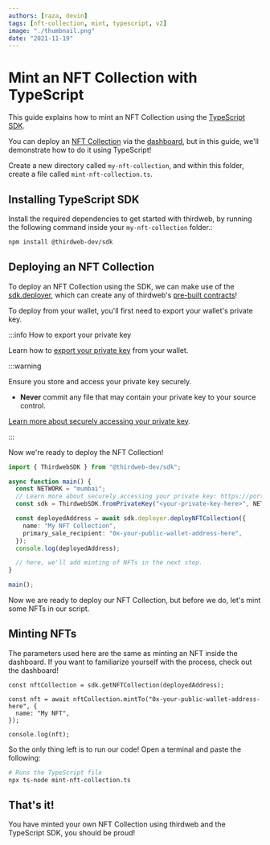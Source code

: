 ```yaml
---
authors: [raza, devin]
tags: [nft-collection, mint, typescript, v2]
image: "./thumbnail.png"
date: "2021-11-19"
---
```


# Mint an NFT Collection with TypeScript

This guide explains how to mint an NFT Collection using the [TypeScript SDK](/typescript).

<!-- truncate -->

You can deploy an [NFT Collection](/pre-built-contracts/nft-collection) via the [dashboard](https://thirdweb.com/dashboard),
but in this guide, we'll demonstrate how to do it using TypeScript!

Create a new directory called `my-nft-collection`, and within this folder, create a file called `mint-nft-collection.ts`.

## Installing TypeScript SDK

Install the required dependencies to get started with thirdweb, by running the following command inside your `my-nft-collection` folder.:

```bash
npm install @thirdweb-dev/sdk
```

## Deploying an NFT Collection

To deploy an NFT Collection using the SDK, we can make use of the [sdk.deployer](/typescript/sdk.thirdwebsdk.deployer),
which can create any of thirdweb's [pre-built contracts](/pre-built-contracts)!

To deploy from your wallet, you'll first need to export your wallet's private key.

:::info How to export your private key

Learn how to [export your private key](/guides/create-a-metamask-wallet#export-your-private-key) from your wallet.

:::warning

Ensure you store and access your private key securely.

- **Never** commit any file that may contain your private key to your source control.

[Learn more about securely accessing your private key](/web3-sdk/set-up-the-sdk/securing-your-private-key).

:::

Now we're ready to deploy the NFT Collection!

```typescript
import { ThirdwebSDK } from "@thirdweb-dev/sdk";

async function main() {
  const NETWORK = "mumbai";
  // Learn more about securely accessing your private key: https://portal.thirdweb.com/web3-sdk/set-up-the-sdk/securing-your-private-key
  const sdk = ThirdwebSDK.fromPrivateKey("<your-private-key-here>", NETWORK);

  const deployedAddress = await sdk.deployer.deployNFTCollection({
    name: "My NFT Collection",
    primary_sale_recipient: "0x-your-public-wallet-address-here",
  });
  console.log(deployedAddress);

  // here, we'll add minting of NFTs in the next step.
}

main();
```

Now we are ready to deploy our NFT Collection, but before we do, let's mint some NFTs in our script.

## Minting NFTs

The parameters used here are the same as minting an NFT inside the dashboard.
If you want to familiarize yourself with the process, check out the dashboard!

```tsx
const nftCollection = sdk.getNFTCollection(deployedAddress);

const nft = await nftCollection.mintTo("0x-your-public-wallet-address-here", {
  name: "My NFT",
});

console.log(nft);
```

So the only thing left is to run our code! Open a terminal and paste the following:

```bash
# Runs the TypeScript file
npx ts-node mint-nft-collection.ts
```

## That's it!

You have minted your own NFT Collection using thirdweb and the TypeScript SDK, you should be proud!
